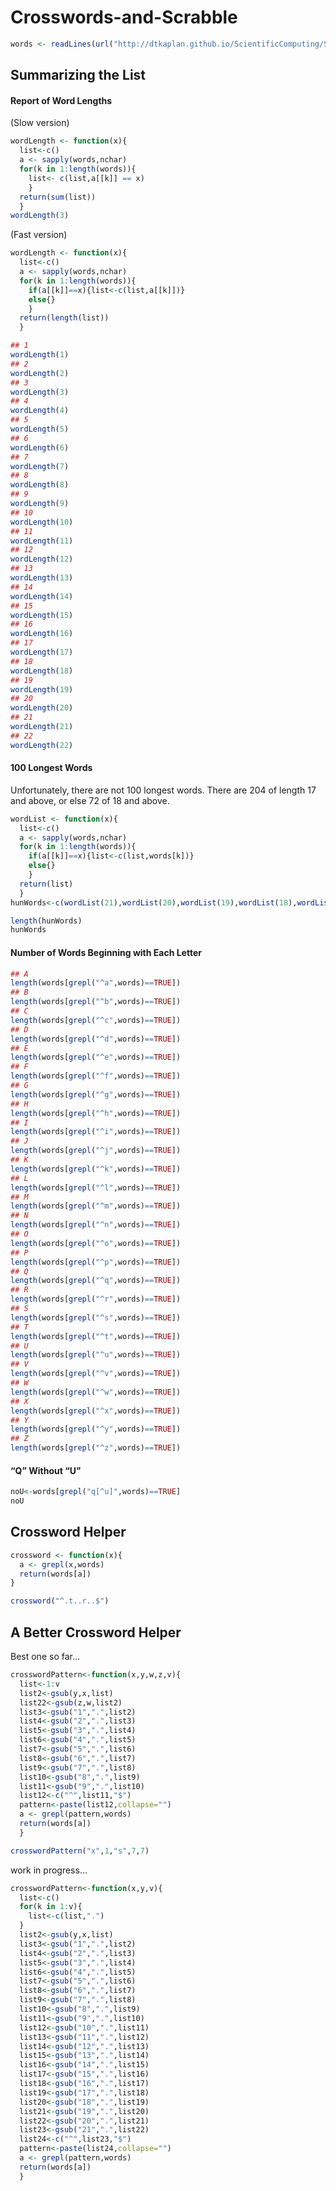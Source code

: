 Crosswords-and-Scrabble
======================

```r
words <- readLines(url("http://dtkaplan.github.io/ScientificComputing/Syllabus/Daily/Day-07/word_list_moby_crossword-flat/word_list_moby_crossword.flat.txt"))
```
## Summarizing the List
#### Report of Word Lengths
(Slow version)
```r
wordLength <- function(x){
  list<-c()
  a <- sapply(words,nchar)
  for(k in 1:length(words)){
    list<- c(list,a[[k]] == x)
    }
  return(sum(list))
  }
wordLength(3)
```
(Fast version)  
```r
wordLength <- function(x){
  list<-c()
  a <- sapply(words,nchar)
  for(k in 1:length(words)){
    if(a[[k]]==x){list<-c(list,a[[k]])}
    else{}
    }
  return(length(list))
  }  
```
```r
## 1
wordLength(1)
## 2
wordLength(2)
## 3
wordLength(3)
## 4
wordLength(4)
## 5
wordLength(5)
## 6
wordLength(6)
## 7
wordLength(7)
## 8
wordLength(8)
## 9
wordLength(9)
## 10
wordLength(10)
## 11
wordLength(11)
## 12
wordLength(12)
## 13
wordLength(13)
## 14
wordLength(14)
## 15
wordLength(15)
## 16
wordLength(16)
## 17
wordLength(17)
## 18
wordLength(18)
## 19
wordLength(19)
## 20
wordLength(20)
## 21
wordLength(21)
## 22
wordLength(22)
```

#### 100 Longest Words
Unfortunately, there are not 100 longest words.  There are 204 of length 17 and above, or else 72 of 18 and above.
```r
wordList <- function(x){
  list<-c()
  a <- sapply(words,nchar)
  for(k in 1:length(words)){
    if(a[[k]]==x){list<-c(list,words[k])}
    else{}
    }
  return(list)
  } 
hunWords<-c(wordList(21),wordList(20),wordList(19),wordList(18),wordList(17))
```
```r
length(hunWords)
hunWords

```

#### Number of Words Beginning with Each Letter
```r
## A
length(words[grepl("^a",words)==TRUE])
## B
length(words[grepl("^b",words)==TRUE])
## C
length(words[grepl("^c",words)==TRUE])
## D
length(words[grepl("^d",words)==TRUE])
## E
length(words[grepl("^e",words)==TRUE])
## F
length(words[grepl("^f",words)==TRUE])
## G
length(words[grepl("^g",words)==TRUE])
## H
length(words[grepl("^h",words)==TRUE])
## I
length(words[grepl("^i",words)==TRUE])
## J
length(words[grepl("^j",words)==TRUE])
## K
length(words[grepl("^k",words)==TRUE])
## L
length(words[grepl("^l",words)==TRUE])
## M
length(words[grepl("^m",words)==TRUE])
## N
length(words[grepl("^n",words)==TRUE])
## O
length(words[grepl("^o",words)==TRUE])
## P
length(words[grepl("^p",words)==TRUE])
## Q
length(words[grepl("^q",words)==TRUE])
## R
length(words[grepl("^r",words)==TRUE])
## S
length(words[grepl("^s",words)==TRUE])
## T
length(words[grepl("^t",words)==TRUE])
## U
length(words[grepl("^u",words)==TRUE])
## V
length(words[grepl("^v",words)==TRUE])
## W
length(words[grepl("^w",words)==TRUE])
## X
length(words[grepl("^x",words)==TRUE])
## Y
length(words[grepl("^y",words)==TRUE])
## Z
length(words[grepl("^z",words)==TRUE])
```

#### "Q" Without "U"
```r
noU<-words[grepl("q[^u]",words)==TRUE]
noU
```

## Crossword Helper
```r
crossword <- function(x){
  a <- grepl(x,words)
  return(words[a])
}

crossword("^.t..r..$")
```

## A Better Crossword Helper
Best one so far...
```r

crosswordPattern<-function(x,y,w,z,v){
  list<-1:v
  list2<-gsub(y,x,list)
  list22<-gsub(z,w,list2)
  list3<-gsub("1",".",list2)
  list4<-gsub("2",".",list3)
  list5<-gsub("3",".",list4)
  list6<-gsub("4",".",list5)
  list7<-gsub("5",".",list6)
  list8<-gsub("6",".",list7)
  list9<-gsub("7",".",list8)
  list10<-gsub("8",".",list9)
  list11<-gsub("9",".",list10)
  list12<-c("^",list11,"$")
  pattern<-paste(list12,collapse="")
  a <- grepl(pattern,words)
  return(words[a])
  }

crosswordPattern("x",1,"s",7,7)

```
work in progress...
```r
crosswordPattern<-function(x,y,v){
  list<-c()
  for(k in 1:v){
    list<-c(list,".")
  }
  list2<-gsub(y,x,list)
  list3<-gsub("1",".",list2)
  list4<-gsub("2",".",list3)
  list5<-gsub("3",".",list4)
  list6<-gsub("4",".",list5)
  list7<-gsub("5",".",list6)
  list8<-gsub("6",".",list7)
  list9<-gsub("7",".",list8)
  list10<-gsub("8",".",list9)
  list11<-gsub("9",".",list10)
  list12<-gsub("10",".",list11)
  list13<-gsub("11",".",list12)
  list14<-gsub("12",".",list13)
  list15<-gsub("13",".",list14)
  list16<-gsub("14",".",list15)
  list17<-gsub("15",".",list16)
  list18<-gsub("16",".",list17)
  list19<-gsub("17",".",list18)
  list20<-gsub("18",".",list19)
  list21<-gsub("19",".",list20)
  list22<-gsub("20",".",list21)
  list23<-gsub("21",".",list22)
  list24<-c("^",list23,"$")
  pattern<-paste(list24,collapse="")
  a <- grepl(pattern,words)
  return(words[a])
  }

```


